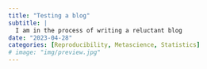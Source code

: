 ```yaml
---
title: "Testing a blog"
subtitle: | 
  I am in the process of writing a reluctant blog
date: "2023-04-28"
categories: [Reproducibility, Metascience, Statistics]
# image: "img/preview.jpg"
---
```

